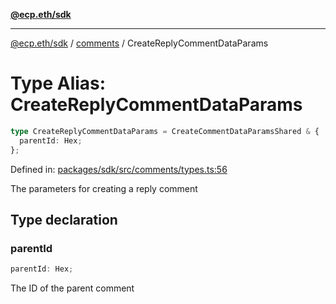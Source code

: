 [**@ecp.eth/sdk**](../../index.mdx)

***

[@ecp.eth/sdk](/sdk-reference/index.mdx) / [comments](/sdk-reference/comments/index.mdx) / CreateReplyCommentDataParams

# Type Alias: CreateReplyCommentDataParams

```ts
type CreateReplyCommentDataParams = CreateCommentDataParamsShared & {
  parentId: Hex;
};
```

Defined in: [packages/sdk/src/comments/types.ts:56](https://github.com/ecp-eth/comments-monorepo/blob/main/packages/sdk/src/comments/types.ts#L56)

The parameters for creating a reply comment

## Type declaration

### parentId

```ts
parentId: Hex;
```

The ID of the parent comment
